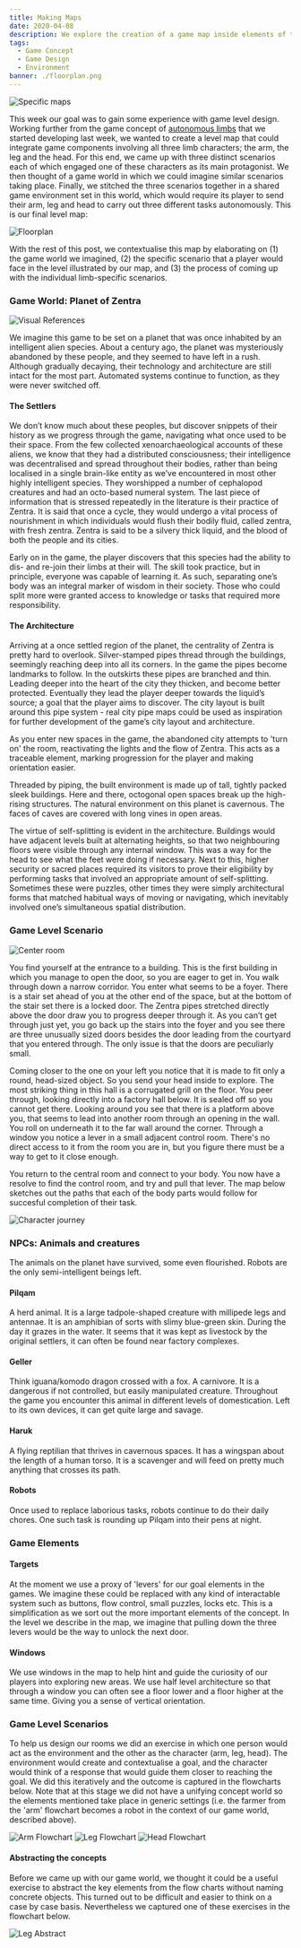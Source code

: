 ```yaml
---
title: Making Maps
date: 2020-04-08
description: We explore the creation of a game map inside elements of the figureable game concept
tags:
  - Game Concept
  - Game Design
  - Environment
banner: ./floorplan.png
---
```


![Specific maps](./maps.png)

This week our goal was to gain some experience with game level design. Working further from the game concept of [autonomous limbs](/autonomous-limbs) that we started developing last week, we wanted to create a level map that could integrate game components involving all three limb characters; the arm, the leg and the head. For this end, we came up with three distinct scenarios each of which engaged one of these characters as its main protagonist. We then thought of a game world in which we could imagine similar scenarios taking place. Finally, we stitched the three scenarios together in a shared game environment set in this world, which would require its player to send their arm, leg and head to carry out three different tasks autonomously. This is our final level map:

![Floorplan](./floorplan.png)

With the rest of this post, we contextualise this map by elaborating on (1) the game world we imagined, (2) the specific scenario that a player would face in the level illustrated by our map, and (3) the process of coming up with the individual limb-specific scenarios.

### Game World: Planet of Zentra

![Visual References](./maps-inspiration.png)

We imagine this game to be set on a planet that was once inhabited by an intelligent alien species. About a century ago, the planet was mysteriously abandoned by these people, and they seemed to have left in a rush. Although gradually decaying, their technology and architecture are still intact for the most part. Automated systems continue to function, as they were never switched off.

#### The Settlers

We don’t know much about these peoples, but discover snippets of their history as we progress through the game, navigating what once used to be their space. From the few collected xenoarchaeological accounts of these aliens, we know that they had a distributed consciousness; their intelligence was decentralised and spread throughout their bodies, rather than being localised in a single brain-like entity as we’ve encountered in most other highly intelligent species. They worshipped a number of cephalopod creatures and had an octo-based numeral system. The last piece of information that is stressed repeatedly in the literature is their practice of Zentra. It is said that once a cycle, they would undergo a vital process of nourishment in which individuals would flush their bodily fluid, called zentra, with fresh zentra. Zentra is said to be a silvery thick liquid, and the blood of both the people and its cities.

Early on in the game, the player discovers that this species had the ability to dis- and re-join their limbs at their will. The skill took practice, but in principle, everyone was capable of learning it. As such, separating one’s body was an integral marker of wisdom in their society. Those who could split more were granted access to knowledge or tasks that required more responsibility.

#### The Architecture

Arriving at a once settled region of the planet, the centrality of Zentra is pretty hard to overlook. Silver-stamped pipes thread through the buildings, seemingly reaching deep into all its corners. In the game the pipes become landmarks to follow. In the outskirts these pipes are branched and thin. Leading deeper into the heart of the city they thicken, and become better protected. Eventually they lead the player deeper towards the liquid’s source; a goal that the player aims to discover. The city layout is built around this pipe system - real city pipe maps could be used as inspiration for further development of the game’s city layout and architecture.

As you enter new spaces in the game, the abandoned city attempts to 'turn on' the room, reactivating the lights and the flow of Zentra. This acts as a traceable element, marking progression for the player and making orientation easier.

Threaded by piping, the built environment is made up of tall, tightly packed sleek buildings. Here and there, octogonal open spaces break up the high-rising structures. The natural environment on this planet is cavernous. The faces of caves are covered with long vines in open areas.

The virtue of self-splitting is evident in the architecture. Buildings would have adjacent levels built at alternating heights, so that two neighbouring floors were visible through any internal window. This was a way for the head to see what the feet were doing if necessary. Next to this, higher security or sacred places required its visitors to prove their eligibility by performing tasks that involved an appropriate amount of self-splitting. Sometimes these were puzzles, other times they were simply architectural forms that matched habitual ways of moving or navigating, which inevitably involved one’s simultaneous spatial distribution.

### Game Level Scenario

![Center room](./center-room.png)

You find yourself at the entrance to a building. This is the first building in which you manage to open the door, so you are eager to get in. You walk through down a narrow corridor. You enter what seems to be a foyer. There is a stair set ahead of you at the other end of the space, but at the bottom of the stair set there is a locked door. The Zentra pipes stretched directly above the door draw you to progress deeper through it. As you can’t get through just yet, you go back up the stairs into the foyer and you see there are three unusually sized doors besides the door leading from the courtyard that you entered through. The only issue is that the doors are peculiarly small.

Coming closer to the one on your left you notice that it is made to fit only a round, head-sized object. So you send your head inside to explore. The most striking thing in this hall is a corrugated grill on the floor. You peer through, looking directly into a factory hall below. It is sealed off so you cannot get there. Looking around you see that there is a platform above you, that seems to lead into another room through an opening in the wall. You roll on underneath it to the far wall around the corner. Through a window you notice a lever in a small adjacent control room. There's no direct access to it from the room you are in, but you figure there must be a way to get to it close enough.

You return to the central room and connect to your body. You now have a resolve to find the control room, and try and pull that lever. The map below sketches out the paths that each of the body parts would follow for succesful completion of their task.

![Character journey](./character_journey.png)

### NPCs: Animals and creatures

The animals on the planet have survived, some even flourished. Robots are the only semi-intelligent beings left.

#### Pilqam

A herd animal. It is a large tadpole-shaped creature with millipede legs and antennae. It is an amphibian of sorts with slimy blue-green skin. During the day it grazes in the water. It seems that it was kept as livestock by the original settlers, it can often be found near factory complexes.

#### Geller

Think iguana/komodo dragon crossed with a fox. A carnivore. It is a dangerous if not controlled, but easily manipulated creature. Throughout the game you encounter this animal in different levels of domestication. Left to its own devices, it can get quite large and savage.

#### Haruk

A flying reptilian that thrives in cavernous spaces. It has a wingspan about the length of a human torso. It is a scavenger and will feed on pretty much anything that crosses its path.

#### Robots

Once used to replace laborious tasks, robots continue to do their daily chores. One such task is rounding up Pilqam into their pens at night.

### Game Elements

#### Targets

At the moment we use a proxy of 'levers' for our goal elements in the games. We imagine these could be replaced with any kind of interactable system such as buttons, flow control, small puzzles, locks etc. This is a simplification as we sort out the more important elements of the concept. In the level we describe in the map, we imagine that pulling down the three levers would be the way to unlock the next door.

#### Windows

We use windows in the map to help hint and guide the curiosity of our players into exploring new areas. We use half level architecture so that through a window you can often see a floor lower and a floor higher at the same time. Giving you a sense of vertical orientation.

### Game Level Scenarios

To help us design our rooms we did an exercise in which one person would act as the environment and the other as the character (arm, leg, head). The environment would create and contextualise a goal, and the character would think of a response that would guide them closer to reaching the goal. We did this iteratively and the outcome is captured in the flowcharts below. Note that at this stage we did not have a unifying concept world so the elements mentioned take place in generic settings (i.e. the farmer from the 'arm' flowchart becomes a robot in the context of our game world, described above).

![Arm Flowchart](./arm-flowchart.png)
![Leg Flowchart](./leg-flowchart.png)
![Head Flowchart](./head-flowchart.png)

#### Abstracting the concepts

Before we came up with our game world, we thought it could be a useful exercise to abstract the key elements from the flow charts without naming concrete objects. This turned out to be difficult and easier to think on a case by case basis. Nevertheless we captured one of these exercises in the flowchart below.

![Leg Abstract](./leg-abstract.png)
